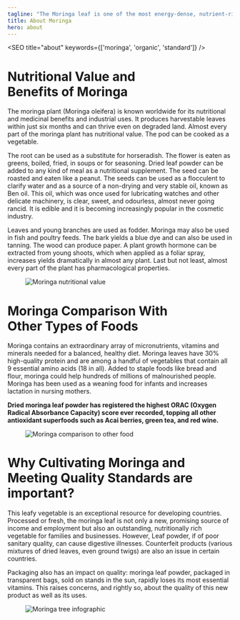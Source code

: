 ```yaml
---
tagline: "The Moringa leaf is one of the most energy-dense, nutrient-rich plant on the planet."
title: About Moringa
hero: about
---
```



<SEO title="about" keywords={['moringa', 'organic', 'standard']} />

# Nutritional Value and <br/>Benefits of Moringa

The moringa plant (Moringa oleifera) is known worldwide for its nutritional and medicinal 
benefits and industrial uses. It produces harvestable leaves within just six months and can 
thrive even on degraded land. Almost every part of the moringa plant has nutritional value. 
The pod can be cooked as a vegetable.

The root can be used as a substitute for horseradish. The flower is eaten as greens, boiled, 
fried, in soups or for seasoning. Dried leaf powder can be added to any kind of meal as a 
nutritional supplement. The seed can be roasted and eaten like a peanut. The seeds can be 
used as a flocculent to clarify water and as a source of a non-drying and very stable oil, 
known as Ben oil. This oil, which was once used for lubricating watches and other delicate 
machinery, is clear, sweet, and odourless, almost never going rancid. It is edible and it is 
becoming increasingly popular in the cosmetic industry. 

Leaves and young branches are used as fodder. Moringa may also be used in fish and 
poultry feeds. The bark yields a blue dye and can also be used in tanning. The wood can produce paper. A plant growth hormone can be extracted from young shoots, which when applied as a foliar spray, increases yields dramatically in almost any plant. Last but not least, almost every part of the plant has pharmacological properties.


<figure>
<picture>
    <source media="(min-width: 767px)" srcset={images.desktop.nutrition} alt="Moringa nutritional value"/>
    <img src={images.mobile.nutrition} alt="Moringa nutritional value"/>
</picture>
</figure>

# Moringa Comparison With <br/>Other Types of Foods

Moringa contains an extraordinary array of micronutrients, vitamins and minerals needed 
for a balanced, healthy diet. Moringa leaves have 30% high-quality protein and are among a handful of vegetables that contain all 9 essential amino acids (18 in all). Added to staple foods like bread and flour, moringa could help hundreds of millions of malnourished people. Moringa has been used as a weaning food for infants and increases lactation in nursing mothers. 

**Dried moringa leaf powder has registered the highest ORAC (Oxygen Radical 
Absorbance Capacity) score ever recorded, topping all other antioxidant superfoods 
such as Acai berries, green tea, and red wine.**

<figure>
<picture>
    <source media="(min-width: 767px)" srcset={images.desktop.comparison} alt="Moringa comparison to other food"/>
    <img src={images.mobile.comparison} alt="Moringa comparison to other food" />
</picture>
</figure>

# Why Cultivating Moringa and Meeting Quality Standards are important?

This leafy vegetable is an exceptional resource for developing countries. Processed or fresh, the moringa leaf is not only a new, promising source of income and employment but also an outstanding, nutritionally rich vegetable for families and businesses. However, Leaf powder, if of poor sanitary quality, can cause digestive illnesses. Counterfeit products (various mixtures of dried leaves, even ground twigs) are also an issue in certain countries.

Packaging also has an impact on quality: moringa leaf powder, packaged in transparent bags, sold on stands in the sun, rapidly loses its most essential vitamins. This raises concerns, and rightly so, about the quality of this new product as well as its uses.

<figure>
<picture>
    <source media="(min-width: 767px)" srcset={images.desktop.opportunity} alt="Moringa tree infographic"/>
    <img src={images.mobile.opportunity} alt="Moringa tree infographic" />
</picture>
</figure>